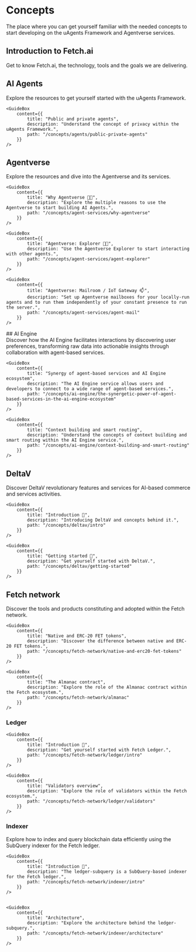 # Concepts

<div className="nx-text-fetch-content">
  The place where you can get yourself familiar with the needed concepts to
  start developing on the uAgents Framework and Agentverse services.
</div>


## Introduction to Fetch.ai

<div className="nx-text-fetch-content">
  Get to know Fetch.ai, the technology, tools and the goals we are delivering.
</div>

<Grid2>
    <GuideBox
        content={{
            title: "Introducing Fetch.ai: pioneering an AI powered decentralized digital economy",
            description: "Get to know Fetch.ai, the technology, tools and the goals we are delivering.",
            path: "/concepts/introducing-fetchai"
        }}
    />

</Grid2>

## AI Agents

<div className="nx-text-fetch-content">
  Explore the resources to get yourself started with the uAgents Framework.
</div>

<Grid2>
    <GuideBox
        content={{
            title: "Introduction 🚀",
            description: "AI Agents are autonomous entities which interact, negotiate, and collaborate with other agents in decentralized environments.",
            path: "/concepts/agents/agents"
        }}
    />

    <GuideBox
        content={{
            title: "Public and private agents",
            description: "Understand the concept of privacy within the uAgents Framework.",
            path: "/concepts/agents/public-private-agents"
        }}
    />

</Grid2>

## Agentverse

<div className="nx-text-fetch-content">
  Explore the resources and dive into the Agentverse and its services.
</div>

<Grid2>
    <GuideBox
        content={{
            title: "Introduction 🚀",
            description: "The Agentverse is an exciting platform showcasing the technology and tools serving as a portal to the broader uAgents Framework and tools.",
            path: "/concepts/agent-services/agentverse-intro"
        }}
    />

    <GuideBox
        content={{
            title: "Why Agentverse 🤔💡",
            description: "Explore the multiple reasons to use the Agentverse to start building AI Agents.",
            path: "/concepts/agent-services/why-agentverse"
        }}
    />

</Grid2>
<Grid2>
    <GuideBox
        content={{
            title: "Getting started 🎯",
            description: "Get yourself started to enter the Agentverse platform.",
            path: "/concepts/agent-services/getting-started"
        }}
    />

    <GuideBox
        content={{
            title: "Agentverse: Explorer 🤖🌐",
            description: "Use the Agentverse Explorer to start interacting with other agents.",
            path: "/concepts/agent-services/agent-explorer"
        }}
    />

</Grid2>
<Grid2>
    <GuideBox
        content={{
            title: "Agentverse: My Agents 🚢",
            description: "The Agentverse My Agent platform enables all users to get started quickly and to deploy agents to the cloud to start connecting and automating.",
            path: "/concepts/agent-services/agent-hosting"
        }}
    />

    <GuideBox
        content={{
            title: "Agentverse: Mailroom / IoT Gateway 📫",
            description: "Set up Agentverse mailboxes for your locally-run agents and to run them independently of your constant presence to run the server.",
            path: "/concepts/agent-services/agent-mail"
        }}
    />

</Grid2>
<Grid2>
    <GuideBox
        content={{
            title: "Agentverse: Services",
            description: "The Agentverse Service feature makes it possible to register your agents as services which are then discoverable by the AI Engine.",
            path: "/concepts/agent-services/services"
        }}
    />


</Grid2>
## AI Engine

<div className="nx-text-fetch-content">
  Discover how the AI Engine facilitates interactions by discovering user
  preferences, transforming raw data into actionable insights through
  collaboration with agent-based services.
</div>

<Grid2>

    <GuideBox
        content={{
            title: "Synergy of agent-based services and AI Engine ecosystem",
            description: "The AI Engine service allows users and developers to connect to a wide range of agent-based services.",
            path: "/concepts/ai-engine/the-synergetic-power-of-agent-based-services-in-the-ai-engine-ecosystem"
        }}
    />

    <GuideBox
        content={{
            title: "Context building and smart routing",
            description: "Understand the concepts of context building and smart routing within the AI Engine service.",
            path: "/concepts/ai-engine/context-building-and-smart-routing"
        }}
    />

</Grid2>

## DeltaV

<div className="nx-text-fetch-content">
  Discover DeltaV revolutionary features and services for AI-based commerce and services activities.
</div>

<Grid2>

    <GuideBox
        content={{
            title: "Introduction 🚀",
            description: "Introducing DeltaV and concepts behind it.",
            path: "/concepts/deltav/intro"
        }}
    />

    <GuideBox
        content={{
            title: "Getting started 🎯",
            description: "Get yourself started with DeltaV.",
            path: "/concepts/deltav/getting-started"
        }}
    />

</Grid2>

## Fetch network

<div className="nx-text-fetch-content">
  Discover the tools and products constituting and adopted within the Fetch network.
</div>

<Grid2>

    <GuideBox
        content={{
            title: "Native and ERC-20 FET tokens",
            description: "Discover the difference between native and ERC-20 FET tokens.",
            path: "/concepts/fetch-network/native-and-erc20-fet-tokens"
        }}
    />

    <GuideBox
        content={{
            title: "The Almanac contract",
            description: "Explore the role of the Almanac contract within the Fetch ecosystem.",
            path: "/concepts/fetch-network/almanac"
        }}
    />

</Grid2>

### Ledger

<Grid2>

    <GuideBox
        content={{
            title: "Introduction 🚀",
            description: "Get yourself started with Fetch Ledger.",
            path: "/concepts/fetch-network/ledger/intro"
        }}
    />

    <GuideBox
        content={{
            title: "Validators overview",
            description: "Explore the role of validators within the Fetch ecosystem.",
            path: "/concepts/fetch-network/ledger/validators"
        }}
    />

</Grid2>


### Indexer
<div className="nx-text-fetch-content">
Explore how to index and query blockchain data efficiently using the SubQuery indexer for the Fetch ledger.

</div>

<Grid2>

    <GuideBox
        content={{
            title: "Introduction 🚀",
            description: "The ledger-subquery is a SubQuery-based indexer for the Fetch ledger.",
            path: "/concepts/fetch-network/indexer/intro"
        }}
    />


    <GuideBox
        content={{
            title: "Architecture",
            description: "Explore the architecture behind the ledger-subquery.",
            path: "/concepts/fetch-network/indexer/architecture"
        }}
    />

</Grid2>

<div className="nx-mb-8"></div>
